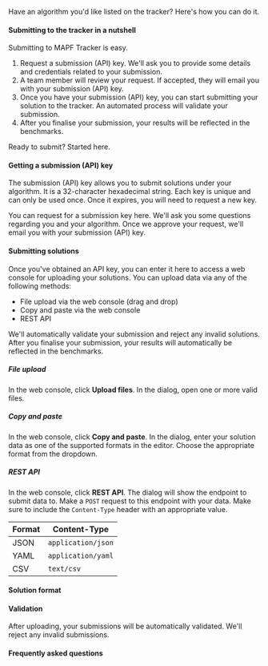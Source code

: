
Have an algorithm you'd like listed on the tracker? Here's how you can do it.

#### Submitting to the tracker in a nutshell

Submitting to MAPF Tracker is easy.

1. Request a submission (API) key. We'll ask you to provide some details and credentials related to your submission.
2. A team member will review your request. If accepted, they will email you with your submission (API) key.
3. Once you have your submission (API) key, you can start submitting your solution to the tracker. An automated process will validate your submission.
4. After you finalise your submission, your results will be reflected in the benchmarks.

Ready to submit? <Link href="/submit">Started here.</Link>

#### Getting a submission (API) key

The submission (API) key allows you to submit solutions under your algorithm. It is a 32-character hexadecimal string. Each key is unique and can only be used once. Once it expires, you will need to request a new key. 

You can request for a submission key <Link href="/submit">here</Link>. We'll ask you some questions regarding you and your algorithm. Once we approve your request, we'll email you with your submission (API) key.

#### Submitting solutions

Once you've obtained an API key, you can enter it <Link href="/track">here</Link> to access a web console for uploading your solutions. You can upload data via any of the following methods:

- File upload via the web console (drag and drop)
- Copy and paste via the web console
- REST API

We'll automatically validate your submission and reject any invalid solutions. After you finalise your submission, your results will automatically be reflected in the benchmarks.

##### File upload

In the web console, click **Upload files**. In the dialog, open one or more valid files.

##### Copy and paste

In the web console, click **Copy and paste**. In the dialog, enter your solution data as one of the supported formats in the editor. Choose the appropriate format from the dropdown.

##### REST API

In the web console, click **REST API**. The dialog will show the endpoint to submit data to. Make a `POST` request to this endpoint with your data. Make sure to include the `Content-Type` header with an appropriate value.

| Format | Content-Type       |
| ------ | ------------------ |   
| JSON   | `application/json` |
| YAML   | `application/yaml` |
| CSV    | `text/csv`         |

#### Solution format

<Schema />

<Format />

#### Validation

After uploading, your submissions will be automatically validated. We'll reject any invalid submissions.

<ValidationRules />

#### Frequently asked questions

<Faq />